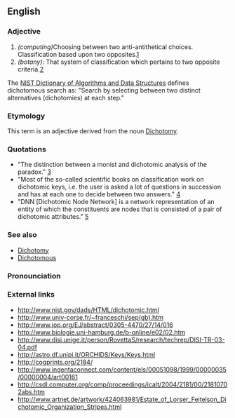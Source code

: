 ==English==

===Adjective===

#''(computing)''Choosing between two anti-antithetical choices. Classification based upon two opposites.[http://www.iop.org/EJ/abstract/0305-4470/27/14/016]
#''(botany)'': That system of classification which pertains to two opposite criteria.[http://www.biologie.uni-hamburg.de/b-online/e02/02.htm]
<p>
The [http://www.nist.gov/dads/ NIST Dictionary of Algorithms and Data Structures] defines dichotomous search as: "Search by selecting between two distinct alternatives (dichotomies) at each step."

===Etymology===

This term is an adjective derived from the noun [[Dichotomy]].

===Quotations===

* "The distinction between a monist and dichotomic analysis of the paradox." [http://www.univ-corse.fr/~franceschi/sep(gb).htm]
* "Most of the so-called scientific books on classification work on dichotomic keys, i.e. the user is asked a lot of questions in succession and has at each one to decide between two answers." [http://www.biologie.uni-hamburg.de/b-online/e02/02.htm]
* "DNN [Dichotomic Node Network] is a network representation of an entity of which the constituents are nodes that is consisted of a pair of dichotomic attributes." [http://csdl.computer.org/comp/proceedings/icalt/2004/2181/00/21810702abs.htm]

===See also===

* [[Dichotomy]]
* [[Dichotomous]]

===Pronounciation===



===External links===
* http://www.nist.gov/dads/HTML/dichotomic.html
* http://www.univ-corse.fr/~franceschi/sep(gb).htm
* http://www.iop.org/EJ/abstract/0305-4470/27/14/016
* http://www.biologie.uni-hamburg.de/b-online/e02/02.htm
* http://www.disi.unige.it/person/RovettaS/research/techrep/DISI-TR-03-04.pdf
* http://astro.df.unipi.it/ORCHIDS/Keys/Keys.html
* http://cogprints.org/2184/
* http://www.ingentaconnect.com/content/els/00051098/1999/00000035/00000004/art00161
* http://csdl.computer.org/comp/proceedings/icalt/2004/2181/00/21810702abs.htm
* http://www.artnet.de/artwork/424063981/Estate_of_Lorser_Feitelson_Dichotomic_Organization_Stripes.html